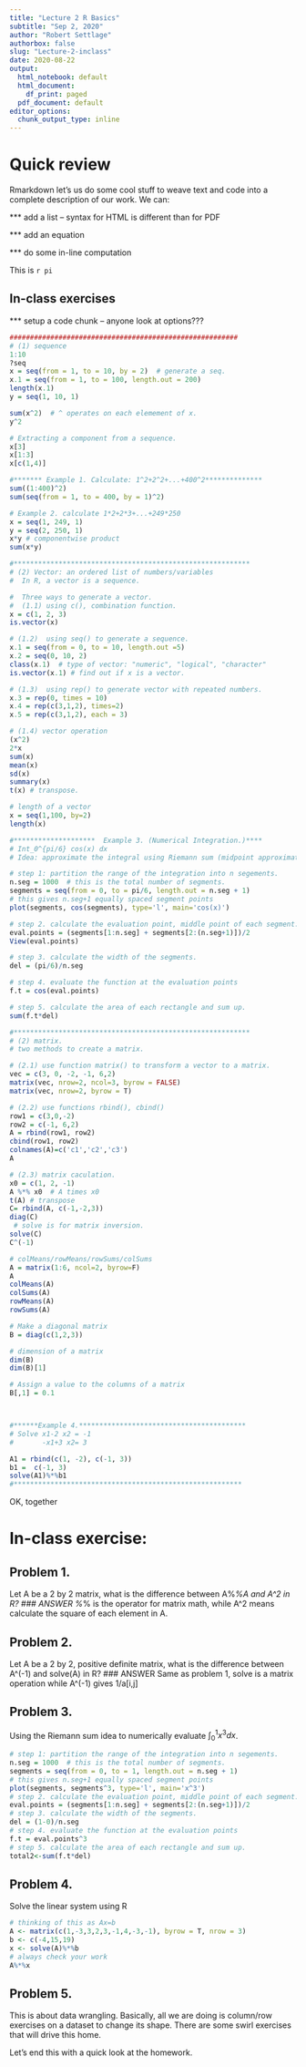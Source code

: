 ```yaml
---
title: "Lecture 2 R Basics"
subtitle: "Sep 2, 2020"
author: "Robert Settlage"
authorbox: false
slug: "Lecture-2-inclass"
date: 2020-08-22
output:
  html_notebook: default
  html_document:
    df_print: paged
  pdf_document: default
editor_options:
  chunk_output_type: inline 
---
```


# Quick review

Rmarkdown let's us do some cool stuff to weave text and code into a complete description of our work.  We can:

*** add a list -- syntax for HTML is different than for PDF  
\begin{enumerate}
    \item list 1
    \item list 2
    \begin{itemize}
        \item asdf
        \item lkhh
    \end{itemize}
\end{enumerate}

*** add an equation
\begin{eqnarray}
f(x) & = & x \\
    & = & \frac{1}{2}\ast y
\end{eqnarray}

*** do some in-line computation

This is `r pi`

## In-class exercises

*** setup a code chunk -- anyone look at options???

```r
########################################################
# (1) sequence
1:10
?seq
x = seq(from = 1, to = 10, by = 2)  # generate a seq.
x.1 = seq(from = 1, to = 100, length.out = 200)
length(x.1)
y = seq(1, 10, 1) 

sum(x^2)  # ^ operates on each elemement of x. 
y^2

# Extracting a component from a sequence. 
x[3]
x[1:3]
x[c(1,4)]

#******* Example 1. Calculate: 1^2+2^2+...+400^2**************
sum((1:400)^2)
sum(seq(from = 1, to = 400, by = 1)^2)

# Example 2. calculate 1*2+2*3+...+249*250
x = seq(1, 249, 1)
y = seq(2, 250, 1)
x*y # componentwise product
sum(x*y)

#**********************************************************
# (2) Vector: an ordered list of numbers/variables
#  In R, a vector is a sequence.  

#  Three ways to generate a vector. 
#  (1.1) using c(), combination function.
x = c(1, 2, 3)
is.vector(x)

# (1.2)  using seq() to generate a sequence. 
x.1 = seq(from = 0, to = 10, length.out =5)
x.2 = seq(0, 10, 2) 
class(x.1)  # type of vector: "numeric", "logical", "character"
is.vector(x.1) # find out if x is a vector. 

# (1.3)  using rep() to generate vector with repeated numbers.
x.3 = rep(0, times = 10)
x.4 = rep(c(3,1,2), times=2)
x.5 = rep(c(3,1,2), each = 3)

# (1.4) vector operation
(x^2)
2*x
sum(x) 
mean(x)
sd(x)
summary(x)
t(x) # transpose.

# length of a vector
x = seq(1,100, by=2)
length(x)

#********************  Example 3. (Numerical Integration.)**** 
# Int_0^{pi/6} cos(x) dx  
# Idea: approximate the integral using Riemann sum (midpoint approximation) 

# step 1: partition the range of the integration into n segements.
n.seg = 1000  # this is the total number of segments. 
segments = seq(from = 0, to = pi/6, length.out = n.seg + 1)
# this gives n.seg+1 equally spaced segment points
plot(segments, cos(segments), type='l', main='cos(x)')

# step 2. calculate the evaluation point, middle point of each segment.
eval.points = (segments[1:n.seg] + segments[2:(n.seg+1)])/2
View(eval.points)

# step 3. calculate the width of the segments.
del = (pi/6)/n.seg

# step 4. evaluate the function at the evaluation points
f.t = cos(eval.points) 

# step 5. calculate the area of each rectangle and sum up.
sum(f.t*del)

#**********************************************************
# (2) matrix. 
# two methods to create a matrix. 

# (2.1) use function matrix() to transform a vector to a matrix. 
vec = c(3, 0, -2, -1, 6,2)
matrix(vec, nrow=2, ncol=3, byrow = FALSE)
matrix(vec, nrow=2, byrow = T)

# (2.2) use functions rbind(), cbind()
row1 = c(3,0,-2)
row2 = c(-1, 6,2)
A = rbind(row1, row2)
cbind(row1, row2)
colnames(A)=c('c1','c2','c3')
A

# (2.3) matrix caculation.
x0 = c(1, 2, -1)
A %*% x0  # A times x0
t(A) # transpose
C= rbind(A, c(-1,-2,3))
diag(C)
 # solve is for matrix inversion. 
solve(C)
C^(-1)

# colMeans/rowMeans/rowSums/colSums
A = matrix(1:6, ncol=2, byrow=F)
A
colMeans(A)
colSums(A)
rowMeans(A)
rowSums(A)

# Make a diagonal matrix
B = diag(c(1,2,3))

# dimension of a matrix
dim(B)
dim(B)[1]

# Assign a value to the columns of a matrix
B[,1] = 0.1



#******Example 4.***************************************** 
# Solve x1-2 x2 = -1
#       -x1+3 x2= 3

A1 = rbind(c(1, -2), c(-1, 3))
b1 =  c(-1, 3)
solve(A1)%*%b1
#********************************************************
```


OK, together  

# In-class exercise:


## Problem 1. 

Let A be a 2 by 2 matrix, what is the difference between A%*%A and A^2 in R?
### ANSWER 
%*% is the operator for matrix math, while A^2 means calculate the square of each element in A.


## Problem 2. 

Let A be a 2 by 2, positive definite matrix, what is the difference between A^(-1) and solve(A) in R?
### ANSWER
Same as problem 1, solve is a matrix operation while A^(-1) gives 1/a[i,j]

## Problem 3.  

Using the Riemann sum idea to numerically evaluate $\int_0^1 x^3 dx$. 
```r
# step 1: partition the range of the integration into n segements.
n.seg = 1000  # this is the total number of segments. 
segments = seq(from = 0, to = 1, length.out = n.seg + 1)
# this gives n.seg+1 equally spaced segment points
plot(segments, segments^3, type='l', main='x^3')
# step 2. calculate the evaluation point, middle point of each segment.
eval.points = (segments[1:n.seg] + segments[2:(n.seg+1)])/2
# step 3. calculate the width of the segments.
del = (1-0)/n.seg
# step 4. evaluate the function at the evaluation points
f.t = eval.points^3 
# step 5. calculate the area of each rectangle and sum up.
total2<-sum(f.t*del)
```

## Problem 4. 

Solve the linear system using R
\begin{eqnarray}
x -3y +3z = -4 \\
2 x + 3y -z = 15 \\
4 x- 3y -z = 19
\end{eqnarray}

```r
# thinking of this as Ax=b
A <- matrix(c(1,-3,3,2,3,-1,4,-3,-1), byrow = T, nrow = 3)
b <- c(-4,15,19)
x <- solve(A)%*%b
# always check your work
A%*%x
```

## Problem 5.

This is about data wrangling.  Basically, all we are doing is column/row exercises on a dataset to change its shape.  There are some swirl exercises that will drive this home.

Let's end this with a quick look at the homework.